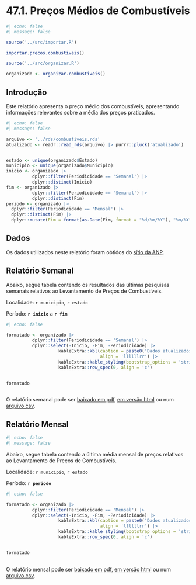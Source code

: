 
# 47.1. Preços Médios de Combustíveis


```r
#| echo: false
#| message: false

source('../src/importar.R')

importar.precos.combustiveis()

source('../src/organizar.R')

organizado <- organizar.combustiveis()


```


## Introdução

Este relatório apresenta o preço médio dos combustíveis, apresentando informações relevantes sobre a média dos preços praticados.


```r
#| echo: false
#| message: false

arquivo <- '../rds/combustiveis.rds'
atualizado <- readr::read_rds(arquivo) |> purrr::pluck('atualizado')


estado <- unique(organizado$Estado)
municipio <- unique(organizado$Municipio)
inicio <- organizado |> 
          dplyr::filter(Periodicidade == 'Semanal') |> 
          dplyr::distinct(Inicio)
fim <- organizado |> 
          dplyr::filter(Periodicidade == 'Semanal') |> 
          dplyr::distinct(Fim)
periodo <- organizado |>
  dplyr::filter(Periodicidade == 'Mensal') |>
  dplyr::distinct(Fim) |>
  dplyr::mutate(Fim = format(as.Date(Fim, format = "%d/%m/%Y"), "%m/%Y"))

```

## Dados

Os dados utilizados neste relatório foram obtidos do [sítio da ANP](https://www.gov.br/anp/pt-br/assuntos/precos-e-defesa-da-concorrencia/precos/precos-revenda-e-de-distribuicao-combustiveis/serie-historica-do-levantamento-de-precos).


## Relatório Semanal

Abaixo, segue tabela contendo os resultados das últimas pesquisas semanais relativos ao Levantamento de Preços de Combustíveis.

Localidade: `r municipio`, `r estado`

Período: **`r inicio`** a **`r fim`**

```r
#| echo: false

formatado <- organizado |>
          dplyr::filter(Periodicidade == 'Semanal') |> 
          dplyr::select(-Inicio, -Fim, -Periodicidade) |> 
                    kableExtra::kbl(caption = paste0('Dados atualizados em ', atualizado),
                                    align = 'llllllrr') |>
                    kableExtra::kable_styling(bootstrap_options = 'stripe') |>
                    kableExtra::row_spec(0, align = 'c')


formatado
  

```

O relatório semanal pode ser [baixado em pdf](../saida/precos.medios.semanal.pdf), [em versão html](../saida/precos.medios.semanal.html) ou num [arquivo csv](../saida/precos.medios.semanal.csv).

## Relatório Mensal



```r
#| echo: false
#| message: false


```


Abaixo, segue tabela contendo a última média mensal de preços relativos ao Levantamento de Preços de Combustíveis.

Localidade: `r municipio`, `r estado`

Período: **`r periodo`**

```r
#| echo: false

formatado <- organizado |>
          dplyr::filter(Periodicidade == 'Mensal') |> 
          dplyr::select(-Inicio, -Fim, -Periodicidade) |> 
                    kableExtra::kbl(caption = paste0('Dados atualizados em ', atualizado),
                                    align = 'llllllrr') |>
                    kableExtra::kable_styling(bootstrap_options = 'stripe') |>
                    kableExtra::row_spec(0, align = 'c')


formatado
  

```

O relatório mensal pode ser [baixado em pdf](../saida/combustiveis.pdf), [em versão html](../saida/combustiveis.html) ou num [arquivo csv](../saida/combustiveis.csv).
